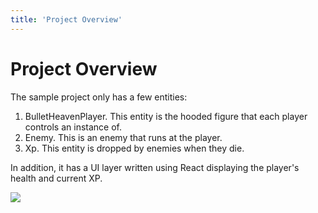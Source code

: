 ```yaml
---
title: 'Project Overview'
---
```



# Project Overview

The sample project only has a few entities:

1. BulletHeavenPlayer. This entity is the hooded figure that each player controls an instance of.
2. Enemy. This is an enemy that runs at the player.
3. Xp. This entity is dropped by enemies when they die.

In addition, it has a UI layer written using React displaying the player's health and current XP.

<Image src={TutScreenshot} />
